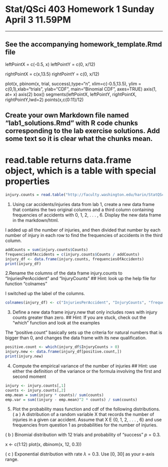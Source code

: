 Stat/QSci 403         Homework 1   Sunday April 3 11.59PM      
======================================================
-------------------------------------------------------
## See the accompanying homework_template.Rmd file

leftPointX = c(-0.5, x) 
leftPointY = c(0, x/12)

rightPointX = c(x,13.5)
rightPointY = c(0, x/12)

plot(x, pbinom(x, trial, success),type="n", xlim=c(-0.5,13.5), ylim = c(0,1),xlab="trials", ylab="CDF", main="Binomial CDF", axes=TRUE)
axis(1, at= x)
axis(2)
box()
segments(leftPointX, leftPointY, rightPointX, rightPointY,lwd=2)
points(x,c(0:11)/12)

##  Create your own Markdown file named "lab1_solutions.Rmd" with R code chunks corresponding to the lab exercise solutions. Add some text so it is clear what the chunks mean.
# read.table returns data.frame object, which is a table with special properties
```r
injury.counts = read.table("http://faculty.washington.edu/harin/StatQSci403/accident_injury.txt", header = TRUE)

``` 
1. Using car accidents/injuries data from lab 1, create a new data frame that contains the two original columns and a third column containing frequencies of accidents with 0, 1, 2, . . . , 6. Display the new data frame in the markdown/html.

I added up all the number of injuries, and then divided that number by each number of injury in each row to find the frequencies of accidents in the third column.
```r
addCounts = sum(injury.counts$Counts)
frequenciesOfAccidents = c(injury.counts$Counts / addCounts)
injury_df <- data.frame(injury.counts, frequenciesOfAccidents)
print(injury_df)
```

2.Rename the columns of the data frame injury.counts to "InjuriesPerAccident" and "InjuryCounts"
## Hint: look up the help file for function "colnames"

I switched up the label of the columns.
```r
colnames(injury_df) <- c("InjuriesPerAccident", "InjuryCounts", "frequenciesOfAccidents")
```

3. Define a new data frame injury.new that only includes rows with injury counts greater than zero.
## Hint: If you are stuck, check out the "which" function and look at the examples

The "positive.count" basically sets up the criteria for natural numbers that is bigger than 0, and changes the data frame with its new qualification. 
```r
positive.count <- which(injury_df$InjuryCounts > 0)
injury.new <- data.frame(injury_df[positive.count,])
print(injury.new)
```

4. Compute the empirical variance of the number of injuries
## Hint: use either the definition of the variance or the formula involving the first and second moment


```r
injury <- injury.counts[,1]
counts <- injury.counts[,2]
emp.mean = sum(injury * counts)/ sum(counts)
emp.var = sum((injury - emp.mean)^2 * counts) / sum(counts)
```

5. Plot the probability mass function and cdf of the following distributions.
 ( a ) A distribution of a random variable X that records the number of injuries in a given car accident. Assume that X E {0, 1, 2, . . . , 6} and use frequencies from question 1 as probabilities for the number of injuries.
 




 
 ( b ) Binomial distribution with 12 trials and probability of "success" $p=0.3$.  

x <- c(1:12)
plot(x, dbinom(x, 12, 0.3))


 
 ( c ) Exponential distribution with rate $\lambda= 0.3$. Use [0, 30] as your x-axis range.  

 